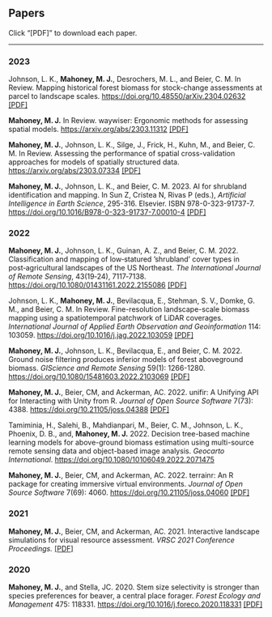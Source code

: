 <html>
<head><title>Papers</title></head>
<body>
    <h2>Papers</h2>
    Click "[PDF]" to download each paper.
    <hr>
    <h3>2023</h3>
    <p>Johnson, L. K., <strong>Mahoney, M. J.</strong>, Desrochers, M. L., and Beier, C. M. In Review. Mapping historical forest biomass for stock-change assessments at parcel to landscape scales. <a href="https://doi.org/10.48550/arXiv.2304.02632">https://doi.org/10.48550/arXiv.2304.02632</a> <a href='https://arxiv.org/pdf/2304.02632'>[PDF]</a></p>
    <p><strong>Mahoney, M. J.</strong> In Review. waywiser: Ergonomic methods for assessing spatial models. <a href="https://arxiv.org/abs/2303.11312">https://arxiv.org/abs/2303.11312</a> <a href='https://arxiv.org/pdf/2303.11312'>[PDF]</a></p>
    <p><strong>Mahoney, M. J.</strong>, Johnson, L. K., Silge, J., Frick, H., Kuhn, M., and Beier, C. M. In Review. Assessing the performance of spatial cross-validation approaches for models of spatially structured data. <a href="https://arxiv.org/abs/2303.07334">https://arxiv.org/abs/2303.07334</a> <a href='https://arxiv.org/pdf/2303.07334'>[PDF]</a></p>
    <p><strong>Mahoney, M. J.</strong>, Johnson, L. K., and Beier, C. M. 2023. AI for shrubland identification and mapping. In Sun Z, Cristea N, Rivas P (eds.), _Artificial Intelligence in Earth Science_, 295-316. Elsevier. ISBN 978-0-323-91737-7. <a href="https://doi.org/10.1016/B978-0-323-91737-7.00010-4">https://doi.org/10.1016/B978-0-323-91737-7.00010-4</a> <a href='shrub_book_2023.pdf'>[PDF]</a></p>
    <h3>2022</h3>
    <p><strong>Mahoney, M. J.</strong>, Johnson, L. K., Guinan, A. Z., and Beier, C. M. 2022. Classification and mapping of low‑statured ’shrubland’ cover types in post‑agricultural landscapes of the US Northeast. <em>The International Journal of Remote Sensing</em>, 43(19‑24), 7117‑7138. <a href="https://doi.org/10.1080/01431161.2022.2155086">https://doi.org/10.1080/01431161.2022.2155086</a> <a href='shrubland_pub_2022.pdf'>[PDF]</a>
    </p>
    <p>Johnson, L. K., <strong>Mahoney, M. J.</strong>, Bevilacqua, E., Stehman, S. V., Domke, G. M., and Beier, C. M. In Review. Fine-resolution landscape-scale biomass mapping using a spatiotemporal patchwork of LiDAR coverages. <em>International Journal of Applied Earth Observation and Geoinformation</em> 114: 103059. <a href="https://doi.org/10.1016/j.jag.2022.103059">https://doi.org/10.1016/j.jag.2022.103059</a> <a href='lidar_agb_2022.pdf'>[PDF]</a></p>
    <p><strong>Mahoney, M. J.</strong>, Johnson, L. K., Bevilacqua, E., and Beier, C. M. 2022. Ground noise filtering produces inferior models of forest aboveground biomass. <em>GIScience and Remote Sensing</em> 59(1): 1266-1280. <a href="https://doi.org/10.1080/15481603.2022.2103069">https://doi.org/10.1080/15481603.2022.2103069</a> <a href='groundfiltering_2022.pdf'>[PDF]</a>
    </p>
    <p><strong>Mahoney, M. J.</strong>, Beier, CM, and Ackerman, AC. 2022. unifir: A Unifying API for Interacting with Unity from R. <em>Journal of Open Source Software</em> 7(73): 4388. <a href="https://doi.org/10.21105/joss.04388">https://doi.org/10.21105/joss.04388</a> <a href='unifir_2022.pdf'>[PDF]</a>
    </p>
    <p>
        Tamiminia, H., Salehi, B., Mahdianpari, M., Beier, C. M., Johnson, L. K., Phoenix, D. B., and, <strong>Mahoney, M. J.</strong> 2022. Decision tree-based machine learning models for above-ground biomass estimation using multi-source remote sensing data and object-based image analysis. <em>Geocarto International</em>. <a href="https://doi.org/10.1080/10106049.2022.2071475">https://doi.org/10.1080/10106049.2022.2071475</a>
    </p>
    <p><strong>Mahoney, M. J.</strong>, Beier, CM, and Ackerman, AC. 2022. terrainr: An R package for creating immersive virtual environments. <em>Journal of Open Source Software</em> 7(69): 4060. <a href="https://doi.org/10.21105/joss.04060">https://doi.org/10.21105/joss.04060</a> <a href='terrainr_2022.pdf'>[PDF]</a>
    </p>
    <h3>2021</h3>
    <p><strong>Mahoney, M. J.</strong>, Beier, CM, and Ackerman, AC. 2021. Interactive landscape simulations for visual resource assessment. <em>VRSC 2021 Conference Proceedings.</em> <a href='vrs_2021.pdf'>[PDF]</a>
    </p>
    <h3>2020</h3>
    <p>
        <strong>Mahoney, M. J.</strong>, and Stella, JC. 2020. Stem size selectivity is stronger than species preferences for beaver, a central place forager. <em>Forest Ecology and Management</em> 475: 118331. <a href='https://doi.org/10.1016/j.foreco.2020.118331'>https://doi.org/10.1016/j.foreco.2020.118331</a> <a href='mahoney_stella_2020.pdf'>[PDF]</a>
    </p>
</body>
</html>
